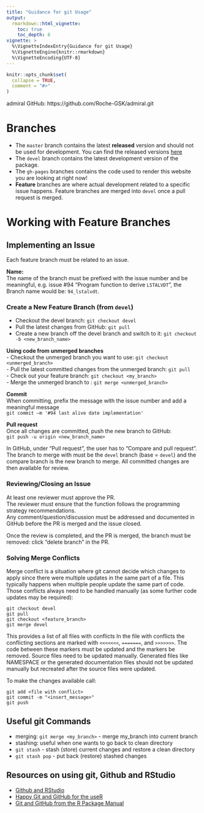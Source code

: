 ```yaml
---
title: "Guidance for git Usage"
output: 
  rmarkdown::html_vignette:
    toc: true
    toc_depth: 6
vignette: >
  %\VignetteIndexEntry{Guidance for git Usage}
  %\VignetteEngine{knitr::rmarkdown}
  %\VignetteEncoding{UTF-8}
---
```


```r
knitr::opts_chunk$set(
  collapse = TRUE,
  comment = "#>"
)
```

admiral GitHub: https://github.com/Roche-GSK/admiral.git

# Branches

-	The `master` branch contains the latest **released** version and should not be used for development. You can find the released versions [here](https://github.com/Roche-GSK/admiral/releases) 
-	The `devel` branch contains the latest development version of the package.  
- The `gh-pages` branches contains the code used to render this website you are looking at right now!
-	**Feature** branches are where actual development related to a specific issue happens. Feature branches are merged into `devel` once a pull request is merged.  


# Working with Feature Branches

## Implementing an Issue

Each feature branch must be related to an issue.

**Name:**  
The name of the branch must be prefixed with the issue number and be meaningful, e.g. issue #94 "Program function to derive `LSTALVDT`", the Branch name would be: `94_lstalvdt`.

### Create a New Feature Branch (from `devel`)

-	Checkout the devel branch: `git checkout devel`  
-	Pull the latest changes from GitHub: `git pull`  
-	Create a new branch off the devel branch and switch to it: `git checkout -b <new_branch_name>`

**Using code from unmerged branches**  
-	Checkout the unmerged branch you want to use: `git checkout <unmerged_branch>`  
-	Pull the latest committed changes from the unmerged branch: `git pull`  
-	Check out your feature branch: `git checkout <my_branch>`  
-	Merge the unmerged branch to <my_branch>: `git merge <unmerged_branch>`

**Commit**  
When committing, prefix the message with the issue number and add a meaningful message  
`git commit –m '#94 last alive date implementation'`

**Pull request**  
Once all changes are committed, push the new branch to GitHub:  
`git push -u origin <new_branch_name>`  
  
In GitHub, under "Pull request", the user has to "Compare and pull request". The branch to merge with must be the `devel` branch (base = `devel`) and the compare branch is the new branch to merge. All committed changes are then available for review.

### Reviewing/Closing an Issue

At least one reviewer must approve the PR.  
The reviewer must ensure that the function follows the programming strategy recommendations.  
Any comment/question/discussion must be addressed and documented in GitHub before the PR is merged and the issue closed.

Once the review is completed, and the PR is merged, the branch must be removed: click “delete branch” in the PR.

### Solving Merge Conflicts

Merge conflict is a situation where git cannot decide which changes to apply since there were multiple updates in the same part of a file. This typically happens when multiple people update the same part of code. Those conflicts always need to be handled manually (as some further code updates may be required):

```
git checkout devel
git pull
git checkout <feature_branch>  
git merge devel
```
  
This provides a list of all files with conflicts In the file with conflicts the conflicting sections are marked with `<<<<<<<`, `=======`, and `>>>>>>>`. The code between these markers must be updated and the markers be removed. Source files need to be updated manually. Generated files like NAMESPACE or the generated documentation files should not be updated manually but recreated after the source files were updated.  
  
To make the changes available call:

```
git add <file with conflict> 
git commit -m "<insert_message>"
git push
```

## Useful git Commands

-	merging: `git merge <my_branch>` - merge my_branch into current branch  
-	stashing: useful when one wants to go back to clean directory  
-	`git stash` - stash (store) current changes and restore a clean directory  
-	`git stash pop` - put back (restore) stashed changes  

## Resources on using git, Github and RStudio

* [Github and RStudio](https://resources.github.com/whitepapers/github-and-rstudio/)
* [Happy Git and GitHub for the useR](https://happygitwithr.com/)
* [Git and GitHub from the R Package Manual](https://r-pkgs.org/git.html)


